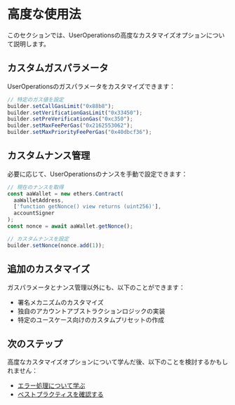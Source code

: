 
# 高度な使用法

このセクションでは、UserOperationsの高度なカスタマイズオプションについて説明します。

## カスタムガスパラメータ

UserOperationsのガスパラメータをカスタマイズできます：

```typescript
// 特定のガス値を設定
builder.setCallGasLimit("0x88b8");
builder.setVerificationGasLimit("0x33450");
builder.setPreVerificationGas("0xc350");
builder.setMaxFeePerGas("0x2162553062");
builder.setMaxPriorityFeePerGas("0x40dbcf36");
```

## カスタムナンス管理

必要に応じて、UserOperationsのナンスを手動で設定できます：

```typescript
// 現在のナンスを取得
const aaWallet = new ethers.Contract(
  aaWalletAddress,
  ['function getNonce() view returns (uint256)'],
  accountSigner
);
const nonce = await aaWallet.getNonce();

// カスタムナンスを設定
builder.setNonce(nonce.add(1));
```

## 追加のカスタマイズ

ガスパラメータとナンス管理以外にも、以下のことができます：

- 署名メカニズムのカスタマイズ
- 独自のアカウントアブストラクションロジックの実装
- 特定のユースケース向けのカスタムプリセットの作成

## 次のステップ

高度なカスタマイズオプションについて学んだ後、以下のことを検討するかもしれません：
- [エラー処理について学ぶ](/ja/developer-tools/user-op-sdk/error-handling)
- [ベストプラクティスを確認する](/ja/developer-tools/user-op-sdk/best-practices)

<PageFeedback path="/ja/developer-tools/user-op-sdk/advanced-usage" />

